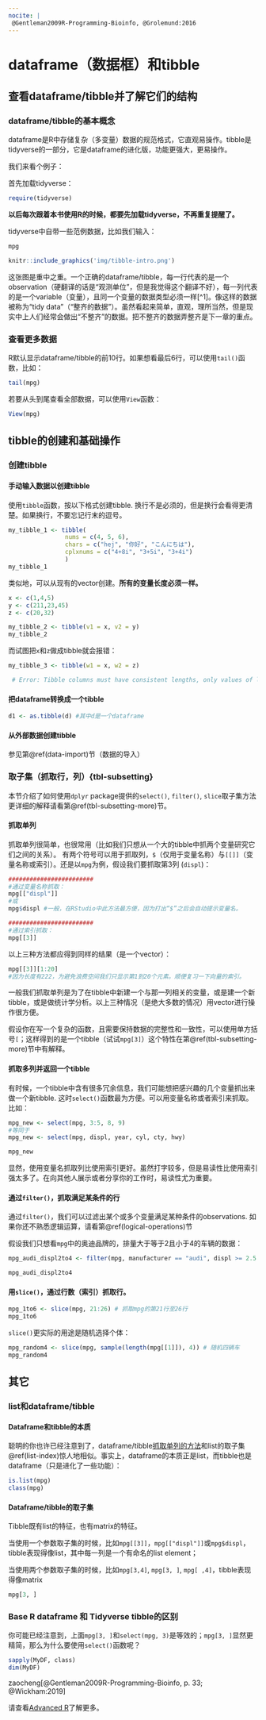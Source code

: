 ```yaml
---
nocite: |
 @Gentleman2009R-Programming-Bioinfo, @Grolemund:2016
---
```


# dataframe（数据框）和tibble {#tibble}

## 查看dataframe/tibble并了解它们的结构 {#tibble-view}

### dataframe/tibble的基本概念 {#tibble-concept}

dataframe是R中存储复杂（多变量）数据的规范格式，它直观易操作。tibble是tidyverse的一部分，它是dataframe的进化版，功能更强大，更易操作。

我们来看个例子：

首先加载tidyverse：

```r
require(tidyverse)
```

**以后每次跟着本书使用R的时候，都要先加载tidyverse，不再重复提醒了。**

tidyverse中自带一些范例数据，比如我们输入：

```r
mpg
```

```r
knitr::include_graphics('img/tibble-intro.png')
```

这张图是重中之重。一个正确的dataframe/tibble，每一行代表的是一个observation（硬翻译的话是“观测单位”，但是我觉得这个翻译不好），每一列代表的是一个variable（变量），且同一个变量的数据类型必须一样[^1]。像这样的数据被称为“tidy data”（“整齐的数据”）。虽然看起来简单，直观，理所当然，但是现实中上人们经常会做出“不整齐”的数据。把不整齐的数据弄整齐是下一章的重点。

### 查看更多数据 {#tibble-more-data}

R默认显示dataframe/tibble的前10行。如果想看最后6行，可以使用`tail()`函数，比如：

```r
tail(mpg)
```

若要从头到尾查看全部数据，可以使用`View`函数：

```r
View(mpg)
```

## tibble的创建和基础操作 {#tibble-basics}

### 创建tibble {#tibble-create}

#### 手动输入数据以创建tibble {#tibble-create-manual}

使用`tibble`函数，按以下格式创建tibble. 换行不是必须的，但是换行会看得更清楚。如果换行，不要忘记行末的逗号。

```r
my_tibble_1 <- tibble(
                nums = c(4, 5, 6),
                chars = c("hej", "你好", "こんにちは"),
                cplxnums = c("4+8i", "3+5i", "3+4i")
                )
my_tibble_1
```

类似地，可以从现有的vector创建。**所有的变量长度必须一样。**

```r
x <- c(1,4,5)
y <- c(211,23,45)
z <- c(20,32)
```

```r
my_tibble_2 <- tibble(v1 = x, v2 = y)
my_tibble_2
```

而试图把`x`和`z`做成tibble就会报错：

```r
my_tibble_3 <- tibble(w1 = x, w2 = z)

 # Error: Tibble columns must have consistent lengths, only values of length one are recycled: * Length 2: Column `w2` * Length 3: Column `w1`
```

#### 把dataframe转换成一个tibble {#tibble-create-from-df}

```r
d1 <- as.tibble(d) #其中d是一个dataframe
```

#### 从外部数据创建tibble {#tibble-import}

参见第\@ref(data-import)节（数据的导入）



### 取子集（抓取行，列）{tbl-subsetting}

本节介绍了如何使用`dplyr` package提供的`select()`, `filter()`, `slice`取子集方法
更详细的解释请看第\@ref(tbl-subsetting-more)节。

#### 抓取单列 {#single-column}

抓取单列很简单，也很常用（比如我们只想从一个大的tibble中抓两个变量研究它们之间的关系）。 有两个符号可以用于抓取列，`$`（仅用于变量名称）与`[[]]`（变量名称或索引）。还是以`mpg`为例，假设我们要抓取第3列 (`displ`)：

```r
########################
#通过变量名称抓取：
mpg[["displ"]]
#或
mpg$displ #一般，在RStudio中此方法最方便，因为打出“$”之后会自动提示变量名。

########################
#通过索引抓取：
mpg[[3]]
```

以上三种方法都应得到同样的结果（是一个vector）：

```r
mpg[[3]][1:20] 
#因为长度有222，为避免浪费空间我们只显示第1到20个元素。顺便复习一下向量的索引。
```

一般我们抓取单列是为了在tibble中新建一个与那一列相关的变量，或是建一个新tibble，或是做统计学分析。以上三种情况（是绝大多数的情况）用vector进行操作很方便。

假设你在写一个复杂的函数，且需要保持数据的完整性和一致性，可以使用单方括号`[`；这样得到的是一个tibble（试试`mpg[3]`）这个特性在第\@ref(tbl-subsetting-more)节中有解释。

#### 抓取多列并返回一个tibble

有时候，一个tibble中含有很多冗余信息，我们可能想把感兴趣的几个变量抓出来做一个新tibble. 这时`select()`函数最为方便。可以用变量名称或者索引来抓取。比如：

```r
mpg_new <- select(mpg, 3:5, 8, 9)
#等同于
mpg_new <- select(mpg, displ, year, cyl, cty, hwy)

mpg_new
```

显然，使用变量名抓取列比使用索引更好。虽然打字较多，但是易读性比使用索引强太多了。在向其他人展示或者分享你的工作时，易读性尤为重要。

#### 通过`filter()`，抓取满足某条件的行

通过`filter()`，我们可以过滤出某个或多个变量满足某种条件的observations. 如果你还不熟悉逻辑运算，请看第\@ref(logical-operations)节

假设我们只想看`mpg`中的奥迪品牌的，排量大于等于2且小于4的车辆的数据：

```r
mpg_audi_displ2to4 <- filter(mpg, manufacturer == "audi", displ >= 2.5 & displ < 4)

mpg_audi_displ2to4
```

#### 用`slice()`，通过行数（索引）抓取行。

```r
mpg_1to6 <- slice(mpg, 21:26) # 抓取mpg的第21行至26行
mpg_1to6
```

`slice()`更实际的用途是随机选择个体：

```r
mpg_random4 <- slice(mpg, sample(length(mpg[[1]]), 4)) # 随机四辆车
mpg_random4
```

## 其它 {#tibble-misc}

### list和dataframe/tibble

#### Dataframe和tibble的本质

聪明的你也许已经注意到了，dataframe/tibble[抓取单列的方法](#single-column)和list的取子集\@ref(list-index)惊人地相似。事实上，dataframe的本质正是list，而tibble也是dataframe（只是进化了一些功能）：

```r
is.list(mpg)
class(mpg)
```

#### Dataframe/tibble的取子集 {#tbl-subsetting-more}

Tibble既有list的特征，也有matrix的特征。

当使用一个参数取子集的时候，比如`mpg[[3]]`，`mpg[["displ"]]`或`mpg$displ`，tibble表现得像list，其中每一列是一个有命名的list element；

当使用两个参数取子集的时候，比如`mpg[3,4]`, `mpg[3, ]`, `mpg[ ,4]`，tibble表现得像matrix

```r
mpg[3, ]
```

### Base R dataframe 和 Tidyverse tibble的区别 {#tibble-df-diff}

你可能已经注意到，上面`mpg[3, ]`和`select(mpg, 3)`是等效的；`mpg[3, ]`显然更精简，那么为什么要使用`select()`函数呢？

```r
sapply(MyDF, class)
dim(MyDF)
```


zaocheng[@Gentleman2009R-Programming-Bioinfo, p. 33; @Wickham:2019]

请查看[Advanced R](https://adv-r.hadley.nz/subsetting.html#simplify-preserve)了解更多。
